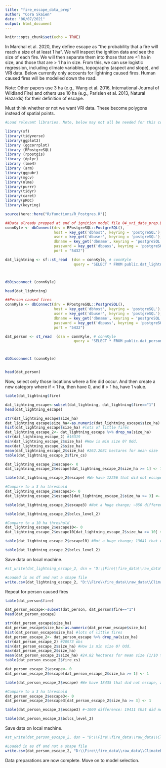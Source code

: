 ```yaml
---
title: "fire_escape_data_prep"
author: "Cora Skaien"
date: "06/07/2021"
output: html_document
---
```


```r
knitr::opts_chunk$set(echo = TRUE)
```


In Marchal et al. 2020, they define escape as "the probability that a fire will reach a size of at least 1 ha". We will inspect the ignition data and see the size of each fire. We will then separate them into those that are <1 ha in size, and those that are > 1 ha in size. From this, we can use logistic regression, including climate variables, topography (aspect and slope), and VRI data. Below currently only accounts for lightning caused fires. Human caused fires will be modelled down the road.

Note: Other papers use 3 ha (e.g., Wang et al. 2016, International Journal of Wildland Fire) and others use 10 ha (e.g., Parisien et al. 2013, Natural Hazards) for their definition of escape.

Must think whether or not we want VRI data. These become polygons instead of spatial points.

```r
#Load relevant libraries. Note, below may not all be needed for this code chunk.

library(sf)
library(tidyverse)
library(ggplot2)
library (ggcorrplot)
library (RPostgreSQL)
library (rpostgis)
library (dplyr)
library (lme4)
library (arm)
library(ggpubr)
library(mgcv)
library(nlme)
library(purrr)
library(tidyr)
library(caret)
library(pROC)
library(keyring)

source(here::here("R/functions/R_Postgres.R"))

```


```r

##Data already prepped at end of ignition model file 04_vri_data_prep.Bring in data from end of this step.
connKyle <- dbConnect(drv = RPostgreSQL::PostgreSQL(), 
                      host = key_get('dbhost', keyring = 'postgreSQL'),
                      user = key_get('dbuser', keyring = 'postgreSQL'),
                      dbname = key_get('dbname', keyring = 'postgreSQL'),
                      password = key_get('dbpass', keyring = 'postgreSQL'),
                      port = "5432")

dat_lightning <- sf::st_read  (dsn = connKyle, # connKyle
                               query = "SELECT * FROM public.dat_lightning_for_analysis")



dbDisconnect (connKyle)

head(dat_lightning)

##Person caused fires
connKyle <- dbConnect(drv = RPostgreSQL::PostgreSQL(), 
                      host = key_get('dbhost', keyring = 'postgreSQL'),
                      user = key_get('dbuser', keyring = 'postgreSQL'),
                      dbname = key_get('dbname', keyring = 'postgreSQL'),
                      password = key_get('dbpass', keyring = 'postgreSQL'),
                      port = "5432")

dat_person <- st_read  (dsn = connKyle, # connKyle
                               query = "SELECT * FROM public.dat_person_for_analysis")



dbDisconnect (connKyle)


head(dat_person)

```

Now, select only those locations where a fire did occur. And then create a new category where if < 1 ha, then have 0, and if > 1 ha, have 1 value.

```r
table(dat_lightning$fire)

dat_lightning_escape<-subset(dat_lightning, dat_lightning$fire=="1")
head(dat_lightning_escape)

str(dat_lightning_escape$size_ha)
dat_lightning_escape$size_ha<-as.numeric(dat_lightning_escape$size_ha)
hist(dat_lightning_escape$size_ha) #lots of little fires
dat_lightning_escape_2<- dat_lightning_escape %>% drop_na(size_ha)
str(dat_lightning_escape_2) #16319 
min(dat_lightning_escape_2$size_ha) #How is min size 0? Odd.
max(dat_lightning_escape_2$size_ha) 
mean(dat_lightning_escape_2$size_ha) #262.2081 hectares for mean size
table(dat_lightning_escape_2$fire_cs)

dat_lightning_escape_2$escape<- 0
dat_lightning_escape_2$escape[dat_lightning_escape_2$size_ha >= 1] <- 1

table(dat_lightning_escape_2$escape) #We have 12256 that did not escape, and 2911 that did escape. So ~23% escaped. Is this too high?

#Compare to a 3 ha threshold
dat_lightning_escape_2$escape3<- 0
dat_lightning_escape_2$escape3[dat_lightning_escape_2$size_ha >= 3] <- 1

table(dat_lightning_escape_2$escape3) #Not a huge change; ~850 difference: 13074 that did not escape and 2083 that did.

table(dat_lightning_escape_2$bclcs_level_2) 

#Compare to a 10 ha threshold
dat_lightning_escape_2$escape10<- 0
dat_lightning_escape_2$escape10[dat_lightning_escape_2$size_ha >= 10] <- 1

table(dat_lightning_escape_2$escape10) #Not a huge change; 13641 that did not escape and 1516 that did.

table(dat_lightning_escape_2$bclcs_level_2) 


```

Save data on local machine.

```r

#st_write(dat_lightning_escape_2, dsn = "D:\\Fire\\fire_data\\raw_data\\ClimateBC_Data\\escape_data_lightning.shp", delete_layer=TRUE)

#Loaded in as df and not a shape file
write.csv(dat_lightning_escape_2, "D:\\Fire\\fire_data\\raw_data\\ClimateBC_Data\\escape_data_lightning.csv")

```

Repeat for person caused fires

```r
table(dat_person$fire)

dat_person_escape<-subset(dat_person, dat_person$fire=="1")
head(dat_person_escape)

str(dat_person_escape$size_ha)
dat_person_escape$size_ha<-as.numeric(dat_person_escape$size_ha)
hist(dat_person_escape$size_ha) #lots of little fires
dat_person_escape_2<- dat_person_escape %>% drop_na(size_ha)
str(dat_person_escape_2) #20973 obs
min(dat_person_escape_2$size_ha) #How is min size 0? Odd.
max(dat_person_escape_2$size_ha) 
mean(dat_person_escape_2$size_ha) #24.82 hectares for mean size (1/10 the size for lightning caused average!)
table(dat_person_escape_2$fire_cs)

dat_person_escape_2$escape<- 0
dat_person_escape_2$escape[dat_person_escape_2$size_ha >= 1] <- 1

table(dat_person_escape_2$escape) #We have 18435 that did not escape, and 2538 that did escape. Is this too high?

#Compare to a 3 ha threshold
dat_person_escape_2$escape3<- 0
dat_person_escape_2$escape3[dat_person_escape_2$size_ha >= 3] <- 1

table(dat_person_escape_2$escape3) #~1000 difference: 19411 that did not escape and 1562 that did.

table(dat_person_escape_2$bclcs_level_2) 


```

Save data on local machine.

```r

#st_write(dat_person_escape_2, dsn = "D:\\Fire\\fire_data\\raw_data\\ClimateBC_Data\\escape_data_person.shp", delete_layer=TRUE)

#Loaded in as df and not a shape file
write.csv(dat_person_escape_2, "D:\\Fire\\fire_data\\raw_data\\ClimateBC_Data\\escape_data_person.csv")

```


Data preparations are now complete. Move on to model selection.
